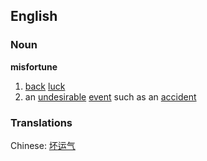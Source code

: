 ==English==
===Noun===
'''misfortune'''
# [[back]] [[luck]]
# an [[undesirable]] [[event]] such as an [[accident]]

=== Translations ===
Chinese: [[坏]][[运气]]
